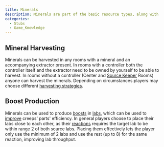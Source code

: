 ```yaml
---
title: Minerals
description: Minerals are part of the basic resource types, along with energy and highway deposit resources. They are also used in the production of boosts.
categories:
  - Stubs
  - Game_Knowledge
---
```


## Mineral Harvesting

Minerals can be harvested in any rooms with a mineral and an accompanying extractor present. In rooms with a controller both the controller itself and the extractor need to be owned by yourself to be able to harvest. In rooms without a controller (Center and [Source Keeper](/Source_Keeper) Rooms) anyone can harvest the minerals.
Depending on circumstances players may choose different [harvesting strategies](/Mineral_Mining).

## Boost Production

Minerals can be used to produce [boosts](/Boosts) in [labs](/StructureLab), which can be used to [improve](https://docs.screeps.com/resources.html#Creep-boosts) creeps' parts' efficiency. In general players choose to place their labs close to each other, as their [reactions](https://docs.screeps.com/resources.html#Mineral-compounds) requires the target lab to be within range 2 of both source labs. Placing them effectively lets the player only use the minimum of 2 labs and use the rest (up to 8) for the same reaction, improving lab throughput.
